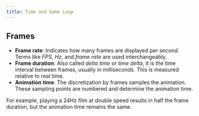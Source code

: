 ```yaml
---
title: Time and Game Loop
---
```


## Frames

* **Frame rate**: Indicates how many frames are displayed per second. Terms like *FPS*, *Hz*, and *frame rate* are used interchangeably.
* **Frame duration**: Also called *delta time* or *time delta*, it is the time interval between frames, usually in milliseconds. This is measured relative to real time.
* **Animation time**: The discretization by frames samples the animation. These sampling points are numbered and determine the animation time.

For example, playing a 24Hz film at double speed results in half the frame duration, but the animation time remains the same.
